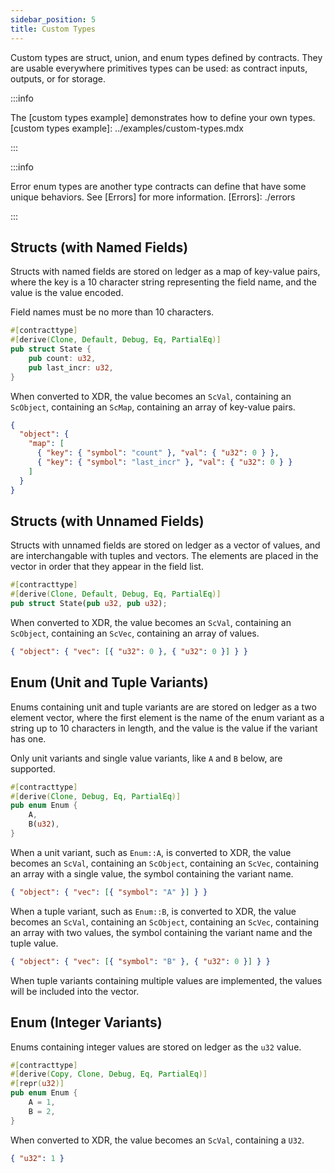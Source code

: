 ```yaml
---
sidebar_position: 5
title: Custom Types
---
```


Custom types are struct, union, and enum types defined by contracts. They are usable everywhere primitives types can be used: as contract inputs, outputs, or for storage.

:::info

The [custom types example] demonstrates how to define your own types. [custom types example]: ../examples/custom-types.mdx

:::

:::info

Error enum types are another type contracts can define that have some unique behaviors. See [Errors] for more information. [Errors]: ./errors

:::

## Structs (with Named Fields)

Structs with named fields are stored on ledger as a map of key-value pairs, where the key is a 10 character string representing the field name, and the value is the value encoded.

Field names must be no more than 10 characters.

```rust
#[contracttype]
#[derive(Clone, Default, Debug, Eq, PartialEq)]
pub struct State {
    pub count: u32,
    pub last_incr: u32,
}
```

When converted to XDR, the value becomes an `ScVal`, containing an `ScObject`, containing an `ScMap`, containing an array of key-value pairs.

```json
{
  "object": {
    "map": [
      { "key": { "symbol": "count" }, "val": { "u32": 0 } },
      { "key": { "symbol": "last_incr" }, "val": { "u32": 0 } }
    ]
  }
}
```

## Structs (with Unnamed Fields)

Structs with unnamed fields are stored on ledger as a vector of values, and are interchangable with tuples and vectors. The elements are placed in the vector in order that they appear in the field list.

```rust
#[contracttype]
#[derive(Clone, Default, Debug, Eq, PartialEq)]
pub struct State(pub u32, pub u32);
```

When converted to XDR, the value becomes an `ScVal`, containing an `ScObject`, containing an `ScVec`, containing an array of values.

```json
{ "object": { "vec": [{ "u32": 0 }, { "u32": 0 }] } }
```

## Enum (Unit and Tuple Variants)

Enums containing unit and tuple variants are are stored on ledger as a two element vector, where the first element is the name of the enum variant as a string up to 10 characters in length, and the value is the value if the variant has one.

Only unit variants and single value variants, like `A` and `B` below, are supported.

```rust
#[contracttype]
#[derive(Clone, Debug, Eq, PartialEq)]
pub enum Enum {
    A,
    B(u32),
}
```

When a unit variant, such as `Enum::A`, is converted to XDR, the value becomes an `ScVal`, containing an `ScObject`, containing an `ScVec`, containing an array with a single value, the symbol containing the variant name.

```json
{ "object": { "vec": [{ "symbol": "A" }] } }
```

When a tuple variant, such as `Enum::B`, is converted to XDR, the value becomes an `ScVal`, containing an `ScObject`, containing an `ScVec`, containing an array with two values, the symbol containing the variant name and the tuple value.

```json
{ "object": { "vec": [{ "symbol": "B" }, { "u32": 0 }] } }
```

When tuple variants containing multiple values are implemented, the values will be included into the vector.

## Enum (Integer Variants)

Enums containing integer values are stored on ledger as the `u32` value.

```rust
#[contracttype]
#[derive(Copy, Clone, Debug, Eq, PartialEq)]
#[repr(u32)]
pub enum Enum {
    A = 1,
    B = 2,
}
```

When converted to XDR, the value becomes an `ScVal`, containing a `U32`.

```json
{ "u32": 1 }
```

